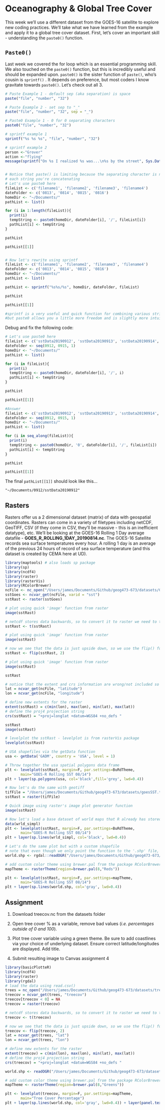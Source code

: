 # Oceanography & Global Tree Cover

This week we'll use a different dataset from the GOES-16 satellite to explore new coding practices. We'll take what we have learned from the example and apply it to a global tree cover dataset. First, let's cover an important skill - understanding the `paste0()` function. 

## `Paste0()`

Last week we covered the for loop which is an essential programming skill. We also touched on the `paste0()` function, but this is incredibly useful and should be expanded upon. `paste0()` is the sister function of `paste()`, who's cousin is `sprintf()` . It depends on preference, but most coders I know gravitate towards `paste0()`. Let's check out all 3. 

``` r
# Paste Example 1 - default sep (aka separation) is space
paste("file", "number", "32")

# Paste Example 2 - set sep to "_"
paste("file", "number", "32", sep = "_")

# Paste0 Example 1 - 0 for 0 separating characters
paste0("file", "number", "32")

# sprintf example 1
sprintf("%s %s %s", "file", "number", "32")

# sprintf example 2
person <-"Grover"
action <-"flying"
message(sprintf("On %s I realized %s was...\n%s by the street", Sys.Date(), person, action))


# Notice that paste() is limiting because the separating character is not always present between
# each string you're concatenating
# Let's use paste0 here
fileList <- c('filename1', 'filename2', 'filename3', 'filename4')
dateFolder <- c('0813', '0814', '0815', '0816')
homeDir <- "~/Documents/"
pathList <- list()

for (i in 1:length(fileList)){
  print(i)
  tempString <- paste0(homeDir, dateFolder[i], '/', fileList[i])
  pathList[i] <- tempString
}

pathList

pathList[[1]]


# Now let's rewrite using sprintf
fileList <- c('filename1', 'filename2', 'filename3', 'filename4')
dateFolder <- c('0813', '0814', '0815', '0816')
homeDir <- "~/Documents/"
pathList <- list()

pathList <- sprintf("%s%s/%s", homeDir, dateFolder, fileList)

pathList

pathList[[1]]

#sprintf is a very useful and quick function for combining various strings into longer strings
#but paste0 allows you a little more freedom and is slightly more intuitive

```

Debug and fix the following code:

``` r
# Let's use paste0 here
fileList <- c('sstData20190912', 'sstData20190913', 'sstData20190914', 'sstData20190915')
dateFolder <- seq(0912, 0915, 1)
homeDir <- "~/Documents/"
pathList <- list()

for (i in fileList){
  print(i)
  tempString <- paste0(homeDir, dateFolder[i], '/', i)
  pathList[i] <- tempString
}

pathList

pathList[[1]]
```

```r
#Answer
fileList <- c('sstData20190912', 'sstData20190913', 'sstData20190914', 'sstData20190915')
dateFolder <- seq(0912, 0915, 1)
homeDir <- "~/Documents/"
pathList <- list()

for (i in seq_along(fileList)){
  print(i)
  tempString <- paste0(homeDir, '0', dateFolder[i], '/', fileList[i])
  pathList[i] <- tempString
}

pathList

pathList[[1]]
```
The final `pathList[[1]]` should look like this...

`"~/Documents/0912/sstData20190912"`


## Rasters

Rasters offer us a 2 dimensional dataset (matrix) of data with geospatial coordinates. Rasters can come in a variety of filetypes including netCDF, GeoTIFF, CSV (if they come in CSV, they'll be massive - this is an inefficient datatype), etc. We'll be looking at the GOES-16 Rolling 1 Day average datafile - **GOES_R_ROLLING_1DAY_20190814.nc**. The GOES-16 Satellite records sea surface temperatures every hour. A rolling 1 day is an average of the previous 24 hours of record of sea surface temperature (and this dataset is created by CEMA here at UD). 

``` r
library(maptools) # also loads sp package
library(sp)
library(ncdf4)
library(raster)
library(rasterVis)
library(RColorBrewer)
ncFile <- nc_open("/Users/james/Documents/Github/geog473-673/datasets/GOES_R_ROLLING_1DAY_20190814.nc")
sstGoes <- ncvar_get(ncFile, varid = "sst")
sstRast <- raster(sstGoes)

# plot using quick 'image' function from raster
image(sstRast)

# netcdf stores data backwards, so to convert it to raster we need to transpose it
sstRast <- t(sstRast)

# plot using quick 'image' function from raster
image(sstRast)

# now we see that the data is just upside down, so we use the flip() function
sstRast <- flip(sstRast, 2)

# plot using quick 'image' function from raster
image(sstRast)

sstRast

# notice that the extent and crs information are wrong/not included so let's fix this
lat = ncvar_get(ncFile, "latitude")
lon = ncvar_get(ncFile, "longitude")

# define new extents for the raster
extent(sstRast) = c(min(lon), max(lon), min(lat), max(lat))
# define the proj4 projection string
crs(sstRast) = "+proj=longlat +datum=WGS84 +no_defs "

sstRast
image(sstRast)

# levelplot the sstRast - levelplot is from rasterVis package
levelplot(sstRast)

# USA shapefiles via the getData function
usa <- getData('GADM', country = 'USA', level = 1)

# Throw together the usa spatial polygons data frame
plt <- levelplot(sstRast, margin=F, par.settings=BuRdTheme,
       main="GOES-R Rolling SST 08/14")
plt + layer(sp.polygons(usa, col='black',fill='grey', lwd=0.4))

# Now let's do the same with geotiff
tifFile = "/Users/james/Documents/Github/geog473-673/datasets/goesSST.tif"
sstRast = raster(tifFile)

# Quick image using raster's image plot generator function
image(sstRast)

# Now let's load a base dataset of world maps that R already has stored
data(wrld_simpl)
plt <- levelplot(sstRast, margin=F, par.settings=BuRdTheme,
       main="GOES-R Rolling SST 08/14")
plt + layer(sp.lines(wrld_simpl, col='black', lwd=0.4))

# Let's do the same plot but with a custom shapefile
# note that even though we only point the function to the '.shp' file, the '.shx' and '.dbf' need to be in the same folder for this to work. 
world.shp <- rgdal::readOGR("/Users/james/Documents/Github/geog473-673/datasets/world_shpfiles/world.shp")

# add custom color theme using brewer.pal from the package RColorBrewer and setting the rasterTheme
mapTheme <- rasterTheme(region=brewer.pal(8,"Reds"))

plt <- levelplot(sstRast, margin=F, par.settings=mapTheme,
       main="GOES-R Rolling SST 08/14")
plt + layer(sp.lines(world.shp, col='gray', lwd=0.4))


```

## Assignment

1. Download treecov.nc from the datasets folder

2. Open tree cover % as a variable, remove bad values (*i.e. percentages outside of 0 and 100*).

3. Plot tree cover variable using a green theme. Be sure to add coastlines via your choice of underlying dataset. Ensure correct latitude/longitudes are displayed. Add title.

4. Submit resulting image to Canvas assignment 4

``` r
library(basicPlotteR)
library(ncdf4)
library(raster)
library(rgdal)
# load the data using read.csv()
trees = nc_open("/Users/james/Documents/Github/geog473-673/datasets/treecov.nc")
treecov = ncvar_get(trees, "treecov")
treecov[treecov < 0] = NA
treecov = raster(treecov)

# netcdf stores data backwards, so to convert it to raster we need to transpose it
treecov <- t(treecov)

# now we see that the data is just upside down, so we use the flip() function
treecov <- flip(treecov, 2)
lat = ncvar_get(trees, "lat")
lon = ncvar_get(trees, "lon")

# define new extents for the raster
extent(treecov) = c(min(lon), max(lon), min(lat), max(lat))
# define the proj4 projection string
crs(treecov) = "+proj=longlat +datum=WGS84 +no_defs "

world.shp <- readOGR("/Users/james/Documents/Github/geog473-673/datasets/world_shpfiles/world.shp")

# add custom color theme using brewer.pal from the package RColorBrewer and setting the rasterTheme
mapTheme <- rasterTheme(region=brewer.pal(8,"Greens"))

plt <- levelplot(treecov, margin=F, par.settings=mapTheme,
       main="Tree Cover Percentage")
plt + layer(sp.lines(world.shp, col='gray', lwd=0.4)) + layer(panel.text(0,0,"Prof Simkins", alpha=0.3, col = "blue"))
```
